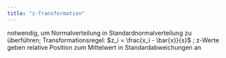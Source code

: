 ```yaml
---
title: "z-Transformation"
---
```


notwendig, um Normalverteilung in Standardnormalverteilung zu überführen; Transformationsregel: $z_i = \frac{x_i - \bar{x}}{s}$ ; z-Werte geben relative Position zum Mittelwert in Standardabweichungen an



